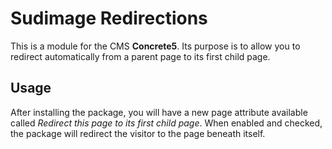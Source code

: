 =Sudimage Redirections=

This is a module for the CMS '''Concrete5'''.
Its purpose is to allow you to redirect automatically from a parent page to its first child page.

==Usage==

After installing the package, you will have a new page attribute available called ''Redirect this page to its first child page''.
When enabled and checked, the package will redirect the visitor to the page beneath itself.

